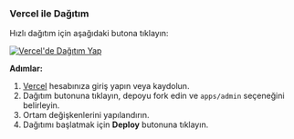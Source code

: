 ### Vercel ile Dağıtım

Hızlı dağıtım için aşağıdaki butona tıklayın:

[![Vercel'de Dağıtım Yap](https://vercel.com/button)](https://vercel.com/new/clone?demo-description=PPanel%20tamamen%20profesyonel%2C%20mükemmel%20bir%20açık%20kaynak%20proxy%20panel%20aracıdır%2C%20öğrenme%20ve%20pratik%20kullanım%20için%20ideal%20seçiminiz%20olacak%20şekilde%20tasarlanmıştır&demo-image=https%3A%2F%2Furlscan.io%2Fliveshot%2F%3Fwidth%3D1920%26height%3D1080%26url%3Dhttps%3A%2F%2Fadmin.ppanel.dev&demo-title=PPanel%20Yönetim%20Web%20Arayüzü&demo-url=https%3A%2F%2Fadmin.ppanel.dev%2F&from=.&project-name=ppanel-admin-web&repository-name=ppanel-web&repository-url=https%3A%2F%2Fgithub.com%2Fperfect-panel%2Fppanel-web&root-directory=apps%2Fadmin&skippable-integrations=1)

**Adımlar:**

1. [Vercel](https://vercel.com/) hesabınıza giriş yapın veya kaydolun.
2. Dağıtım butonuna tıklayın, depoyu fork edin ve `apps/admin` seçeneğini belirleyin.
3. Ortam değişkenlerini yapılandırın.
4. Dağıtımı başlatmak için **Deploy** butonuna tıklayın.


<Giscus />
